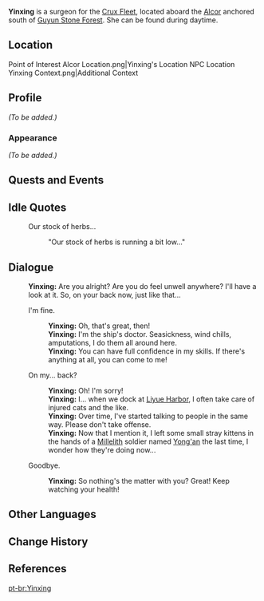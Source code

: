 {{Meta
<!-- REMOVE THIS TEMPLATE AFTER ADDING MISSING INFO -->
|missing_NPC_profile  = yes
}}
{{Character Infobox
|image            = NPC Yinxing.png
|type             = Open-World NPC
|region           = Liyue
|location         = Liyue
|affiliation      = The Crux
|title            = Surgeon at Sea
|voiceJP          = [http://amuleto.jp/talents/fukutajunna.html Fukuta Junna ({{ja|福田 純梨}})]<ref name="Fukuta Junna">Amuleto: [http://amuleto.jp/talents/fukutajunna.html JP VA's Profile]</ref>
}}
'''Yinxing''' is a surgeon for the [[Crux Fleet]], located aboard the [[Alcor]] anchored south of [[Guyun Stone Forest]]. She can be found during daytime.

==Location==
<gallery>
Point of Interest Alcor Location.png|Yinxing's Location
NPC Location Yinxing Context.png|Additional Context
</gallery>

==Profile==
<!-- detailed story/lore information goes here -->
''(To be added.)''

===Appearance===
''(To be added.)''

==Quests and Events==
{{Quests and Events}}

==Idle Quotes==
{{Dialogue Start}}
: {{DIcon|Idle}} Our stock of herbs...
:: {{A|VO Yinxing 01.ogg}} "Our stock of herbs is running a bit low..."
{{Dialogue End}}

==Dialogue==
{{Dialogue Start}}
:'''Yinxing:''' Are you alright? Are you do<!--sic--> feel unwell anywhere? I'll have a look at it. So, on your back now, just like that...
:{{DIcon}} I'm fine.
::'''Yinxing:''' Oh, that's great, then!
::'''Yinxing:''' I'm the ship's doctor. Seasickness, wind chills, amputations, I do them all around here.
::'''Yinxing:''' You can have full confidence in my skills. If there's anything at all, you can come to me!
:{{DIcon}} On my... back?
::'''Yinxing:''' Oh! I'm sorry!
::'''Yinxing:''' I... when we dock at [[Liyue Harbor]], I often take care of injured cats and the like.
::'''Yinxing:''' Over time, I've started talking to people in the same way. Please don't take offense.
::'''Yinxing:''' Now that I mention it, I left some small stray kittens in the hands of a [[Millelith]] soldier named [[Yong'an]] the last time, I wonder how they're doing now...
:{{DIcon}} Goodbye.
::'''Yinxing:''' So nothing's the matter with you? Great! Keep watching your health!
{{Dialogue End}}

==Other Languages==
{{Other Languages
|default_hidden = 1
|en       = Yinxing
|zhs      = 银杏
|zhs_rm   = Yínxìng
|zht      = 銀杏
|zht_rm   = Yínxìng
|ja       = 銀杏
|ja_rm    = Ginkyou
|ko       = 은심
|es       = Yinxing
|fr       = Yinxing
|ru       = Инь Син
|th       = Yinxing
|vi       = Yinxing
|de       = Yinxing
|id       = Yinxing
|pt       = Yinxing
|tr       = Yinxing
|it       = Yinxing
}}

==Change History==
{{Change History|1.0}}

==References==
{{Reflist}}

[[pt-br:Yinxing]]